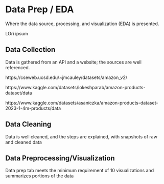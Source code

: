 # Data Prep / EDA

Where the data source, processing, and visualization (EDA) is presented.


LOri ipsum


## Data Collection
Data is gathered from an API and a website; the sources are well referenced.

https://cseweb.ucsd.edu/~jmcauley/datasets/amazon_v2/

https://www.kaggle.com/datasets/lokeshparab/amazon-products-dataset/data

https://www.kaggle.com/datasets/asaniczka/amazon-products-dataset-2023-1-4m-products/data



## Data Cleaning
Data is well cleaned, and the steps are explained, with snapshots of raw and cleaned data

## Data Preprocessing/Visualization
Data prep tab meets the minimum requirement of 10 visualizations and summarizes portions of the data

